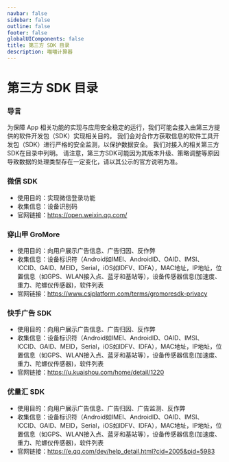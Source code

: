 ```yaml
---
navbar: false
sidebar: false
outline: false
footer: false
globalUIComponents: false
title: 第三方 SDK 目录
description: 喵喵计算器
---
```

# 第三方 SDK 目录

### 导言

为保障 App 相关功能的实现与应用安全稳定的运行，我们可能会接入由第三方提供的软件开发包（SDK）实现相关目的。
我们会对合作方获取信息的软件工具开发包（SDK）进行严格的安全监测，以保护数据安全。
我们对接入的相关第三方SDK在目录中列明。
请注意，第三方SDK可能因为其版本升级、策略调整等原因导致数据的处理类型存在一定变化，请以其公示的官方说明为准。

### 微信 SDK
- 使用目的：实现微信登录功能
- 收集信息：设备识别码
- 官网链接：https://open.weixin.qq.com/

### 穿山甲 GroMore
- 使用目的：向用户展示广告信息、广告归因、反作弊
- 收集信息：设备标识符（Android如IMEI、AndroidID、OAID、IMSI、ICCID、GAID、MEID，Serial，iOS如IDFV、IDFA），MAC地址，IP地址，位置信息（如GPS、WLAN接入点、蓝牙和基站等），设备传感器信息(加速度、重力、陀螺仪传感器)，软件列表
- 官网链接：https://www.csjplatform.com/terms/gromoresdk-privacy

### 快手广告 SDK
- 使用目的：向用户展示广告信息、广告归因、反作弊
- 收集信息：设备标识符（Android如IMEI、AndroidID、OAID、IMSI、ICCID、GAID、MEID，Serial，iOS如IDFV、IDFA），MAC地址，IP地址，位置信息（如GPS、WLAN接入点、蓝牙和基站等），设备传感器信息(加速度、重力、陀螺仪传感器)，软件列表
- 官网链接：https://u.kuaishou.com/home/detail/1220

### 优量汇 SDK
- 使用目的：向用户展示广告信息、广告归因、广告监测、反作弊
- 收集信息：设备标识符（Android如IMEI、AndroidID、OAID、IMSI、ICCID、GAID、MEID，Serial，iOS如IDFV、IDFA），MAC地址，IP地址，位置信息（如GPS、WLAN接入点、蓝牙和基站等），设备传感器信息(加速度、重力、陀螺仪传感器)，软件列表
- 官网链接：https://e.qq.com/dev/help_detail.html?cid=2005&pid=5983
